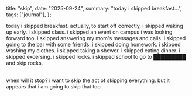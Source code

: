   title: "skip",
  date: "2025-09-24",
  summary: "today i skipped breakfast...",
  tags: ["journal"],
};


today i skipped breakfast. actually, to start off correctly, i skipped waking up early. i skipped class.
i skipped an event on campus i was looking forward too. i skipped answering my mom's messages and calls.
i skipped going to the bar with some friends. i skipped doing homework. i skipped washing my clothes. i skipped taking a shower. 
i skipped eating dinner. i skipped excersing. i skipped rocks. i skipped school to go to █████████ and skip rocks.

<br /> when will it stop? i want to skip the act of skipping everything. but it appears that i am going to skip that too.
